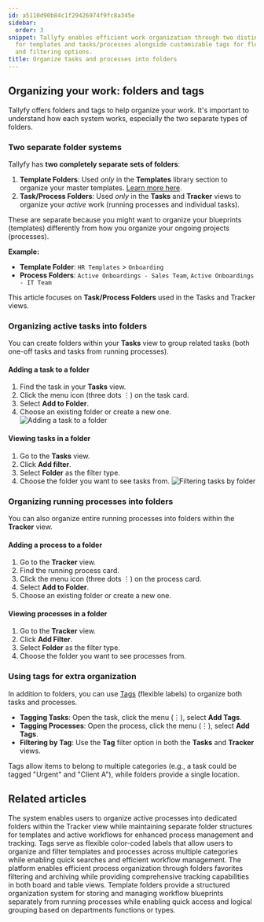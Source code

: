 ```yaml
---
id: a5110d90b84c1f29426974f9fc8a345e
sidebar:
  order: 3
snippet: Tallyfy enables efficient work organization through two distinct folder systems
  for templates and tasks/processes alongside customizable tags for flexible categorization
  and filtering options.
title: Organize tasks and processes into folders
---
```


## Organizing your work: folders and tags

Tallyfy offers folders and tags to help organize your work. It's important to understand how each system works, especially the two separate types of folders.

### Two separate folder systems

Tallyfy has **two completely separate sets of folders**:

1.  **Template Folders**: Used *only* in the **Templates** library section to organize your master templates. [Learn more here](/products/pro/documenting/templates/organize-templates-into-folders/).
2.  **Task/Process Folders**: Used *only* in the **Tasks** and **Tracker** views to organize your *active* work (running processes and individual tasks).

These are separate because you might want to organize your blueprints (templates) differently from how you organize your ongoing projects (processes).

**Example:**
*   **Template Folder**: `HR Templates` > `Onboarding`
*   **Process Folders**: `Active Onboardings - Sales Team`, `Active Onboardings - IT Team`

This article focuses on **Task/Process Folders** used in the Tasks and Tracker views.

### Organizing active tasks into folders

You can create folders within your **Tasks** view to group related tasks (both one-off tasks and tasks from running processes).

#### Adding a task to a folder
1.  Find the task in your **Tasks** view.
2.  Click the menu icon (three dots ⋮) on the task card.
3.  Select **Add to Folder**.
4.  Choose an existing folder or create a new one.
    ![Adding a task to a folder](https://screenshots.tallyfy.com/tallyfy%2Fpro%2Fdesktop-light-add-task-to-folder.png)

#### Viewing tasks in a folder
1.  Go to the **Tasks** view.
2.  Click **Add filter**.
3.  Select **Folder** as the filter type.
4.  Choose the folder you want to see tasks from.
    ![Filtering tasks by folder](https://screenshots.tallyfy.com/tallyfy/pro/desktop-light-filter-task-process.png)

### Organizing running processes into folders

You can also organize entire running processes into folders within the **Tracker** view.

#### Adding a process to a folder
1.  Go to the **Tracker** view.
2.  Find the running process card.
3.  Click the menu icon (three dots ⋮) on the process card.
4.  Select **Add to Folder**.
5.  Choose an existing folder or create a new one.

#### Viewing processes in a folder
1.  Go to the **Tracker** view.
2.  Click **Add Filter**.
3.  Select **Folder** as the filter type.
4.  Choose the folder you want to see processes from.

### Using tags for extra organization

In addition to folders, you can use [Tags](/products/pro/documenting/templates/how-to-manage-templates-and-processes-with-tags/) (flexible labels) to organize both tasks and processes.

*   **Tagging Tasks**: Open the task, click the menu (⋮), select **Add Tags**.
*   **Tagging Processes**: Open the process, click the menu (⋮), select **Add Tags**.
*   **Filtering by Tag**: Use the **Tag** filter option in both the **Tasks** and **Tracker** views.

Tags allow items to belong to multiple categories (e.g., a task could be tagged "Urgent" and "Client A"), while folders provide a single location.


## Related articles
<CardGrid>
<LinkTitleCard header="<b>Organize Processes > Organize processes into folders</b>" href="/products/pro/tracking-and-tasks/tracker-view/organize-processes/how-can-i-add-tasks-to-folders-in-tallyfy/" > The system enables users to organize active processes into dedicated folders within the Tracker view while maintaining separate folder structures for templates and active workflows for enhanced process management and tracking. </LinkTitleCard>
<LinkTitleCard header="<b>Templates > Tags</b>" href="/products/pro/documenting/templates/how-to-manage-templates-and-processes-with-tags/" > Tags serve as flexible color-coded labels that allow users to organize and filter templates and processes across multiple categories while enabling quick searches and efficient workflow management. </LinkTitleCard>
<LinkTitleCard header="<b>Tracker View > Organize processes</b>" href="/products/pro/tracking-and-tasks/tracker-view/organize-processes/" > The platform enables efficient process organization through folders favorites filtering and archiving while providing comprehensive tracking capabilities in both board and table views. </LinkTitleCard>
<LinkTitleCard header="<b>Templates > Organize templates into folders</b>" href="/products/pro/documenting/templates/organize-templates-into-folders/" > Template folders provide a structured organization system for storing and managing workflow blueprints separately from running processes while enabling quick access and logical grouping based on departments functions or types. </LinkTitleCard>
</CardGrid>